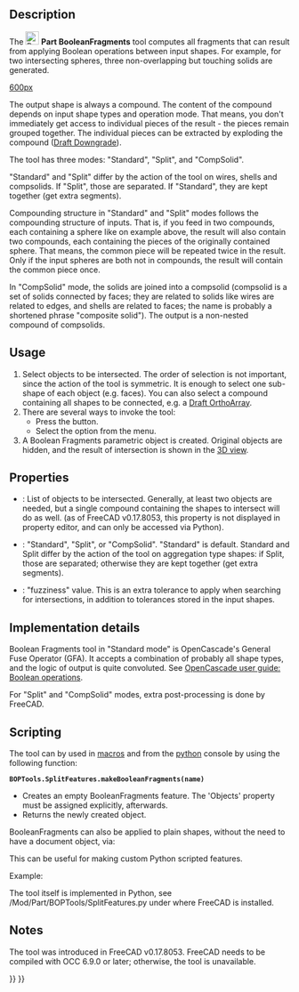 <languages/>
<translate>

<!--T:23-->
{{Docnav
|[[Part_JoinCutout|JoinCutout]]
|[[Part_SliceApart|SliceApart]]
|[[Part_Workbench|Part]]
|IconL=Part_JoinCutout.svg
|IconR=Part_SliceApart.svg
|IconC=Workbench_Part.svg
}}

<!--T:1-->
{{GuiCommand
|Name=Part BooleanFragments
|MenuLocation=Part → Split → Boolean fragments
|Workbenches=[[Part_Workbench|Part]]
|Version=0.17
|SeeAlso=[[Part_Slice|Part Slice]], [[Part_XOR|Part XOR]], [[Part_CompJoinFeatures|Part JoinFeatures]], [[Part_Boolean|Part Boolean]]
}}

==Description== <!--T:27--> 

<!--T:2-->
The [[Image:Part_BooleanFragments.svg|24px]] '''Part BooleanFragments''' tool computes all fragments that can result from applying Boolean operations between input shapes. For example, for two intersecting spheres, three non-overlapping but touching solids are generated. 

</translate>
[[image:Part_BooleanFragments_Demo.png|600px]]
<translate>
<!--T:4-->
{{Caption|In the image above, the pieces were moved apart manually afterwards, to reveal the slicing.}}

<!--T:5-->
The output shape is always a compound. The content of the compound depends on input shape types and operation mode. That means, you don't immediately get access to individual pieces of the result - the pieces remain grouped together. The individual pieces can be extracted by exploding the compound ([[Draft_Downgrade|Draft Downgrade]]).

<!--T:6-->
The tool has three modes: "Standard", "Split", and "CompSolid".

<!--T:7-->
"Standard" and "Split" differ by the action of the tool on wires, shells and compsolids. If "Split", those are separated. If "Standard", they are kept together (get extra segments).

<!--T:8-->
Compounding structure in "Standard" and "Split" modes follows the compounding structure of inputs. That is, if you feed in two compounds, each containing a sphere like on example above, the result will also contain two compounds, each containing the pieces of the originally contained sphere. That means, the common piece will be repeated twice in the result. Only if the input spheres are both not in compounds, the result will contain the common piece once.

<!--T:9-->
In "CompSolid" mode, the solids are joined into a compsolid (compsolid is a set of solids connected by faces; they are related to solids like wires are related to edges, and shells are related to faces; the name is probably a shortened phrase "composite solid"). The output is a non-nested compound of compsolids.

==Usage== <!--T:28--> 

<!--T:10-->
# Select objects to be intersected. The order of selection is not important, since the action of the tool is symmetric. It is enough to select one sub-shape of each object (e.g. faces). You can also select a compound containing all shapes to be connected, e.g. a [[Draft_OrthoArray|Draft OrthoArray]].
# There are several ways to invoke the tool:
#* Press the {{Button|[[Image:Part_BooleanFragments.svg|16px]] [[Part_BooleanFragments|Boolean fragments]]}} button.
#* Select the {{MenuCommand|Part → Split → [[Image:Part_BooleanFragments.svg|16px]] Boolean fragments}} option from the menu.
# A Boolean Fragments parametric object is created. Original objects are hidden, and the result of intersection is shown in the [[3D_view|3D view]].

==Properties== <!--T:29--> 

<!--T:12-->
{{TitleProperty|Boolean Fragments}}
* {{PropertyData|Objects}}: List of objects to be intersected. Generally, at least two objects are needed, but a single compound containing the shapes to intersect will do as well. (as of FreeCAD v0.17.8053, this property is not displayed in property editor, and can only be accessed via Python).
* {{PropertyData|Mode}}: "Standard", "Split", or "CompSolid". "Standard" is default. Standard and Split differ by the action of the tool on aggregation type shapes: if Split, those are separated; otherwise they are kept together (get extra segments).
* {{PropertyData|Tolerance}}: "fuzziness" value. This is an extra tolerance to apply when searching for intersections, in addition to tolerances stored in the input shapes.

==Implementation details== <!--T:31-->

<!--T:13-->
Boolean Fragments tool in "Standard mode" is OpenCascade's General Fuse Operator (GFA). It accepts a combination of probably all shape types, and the logic of output is quite convoluted. See [https://www.opencascade.com/doc/occt-7.0.0/overview/html/occt_user_guides__boolean_operations.html OpenCascade user guide: Boolean operations].

<!--T:14-->
For "Split" and "CompSolid" modes, extra post-processing is done by FreeCAD.

==Scripting== <!--T:15--> 

<!--T:16-->
The tool can by used in [[Macros|macros]] and from the [[Python|python]] console by using the following function:
</translate>
 '''BOPTools.SplitFeatures.makeBooleanFragments(name)'''
<translate>

<!--T:17-->
* Creates an empty BooleanFragments feature. The 'Objects' property must be assigned explicitly, afterwards.
* Returns the newly created object.

<!--T:18-->
BooleanFragments can also be applied to plain shapes, without the need to have a document object, via:

</translate>
{{code|code=
import BOPTools.SplitAPI
BOPTools.SplitAPI.booleanFragments(list_of_shapes, mode, tolerance = 0.0)

# OR, for Standard mode:

list_of_shapes = [App.ActiveDocument.Sphere.Shape, App.ActiveDocument.Sphere001.Shape]
pieces, map = list_of_shapes[0].generalFuse(list_of_shapes[1:], tolerance)
# pieces receives a compound of shapes; map receives a list of lists of shapes, defining list_of_shapes <--> pieces correspondence 
}}
<translate>
<!--T:19-->
This can be useful for making custom Python scripted features.

<!--T:20-->
Example:
</translate>
{{code|code=
import BOPTools.SplitFeatures
j = BOPTools.SplitFeatures.makeBooleanFragments(name= 'BooleanFragments')
j.Objects = FreeCADGui.Selection.getSelection() 
}}
<translate>

<!--T:21-->
The tool itself is implemented in Python, see /Mod/Part/BOPTools/SplitFeatures.py under where FreeCAD is installed.

==Notes== <!--T:30--> 

<!--T:22-->
The tool was introduced in FreeCAD v0.17.8053. FreeCAD needs to be compiled with OCC 6.9.0 or later; otherwise, the tool is unavailable.


<!--T:24-->
{{Docnav
|[[Part_JoinCutout|JoinCutout]]
|[[Part_SliceApart|SliceApart]]
|[[Part_Workbench|Part]]
|IconL=Part_JoinCutout.svg
|IconR=Part_SliceApart.svg
|IconC=Workbench_Part.svg
}}

</translate>
{{Part_Tools_navi{{#translation:}}}}
{{Userdocnavi{{#translation:}}}}